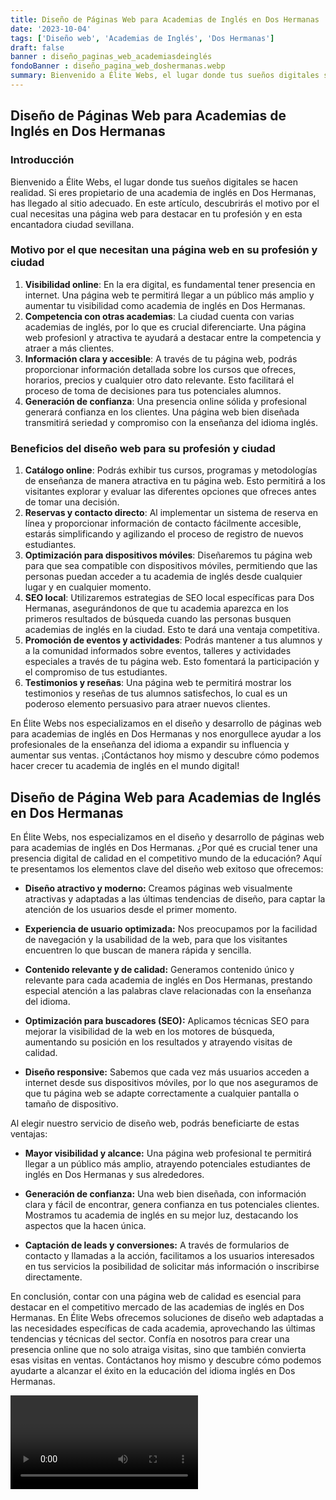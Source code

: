 ```yaml
---
title: Diseño de Páginas Web para Academias de Inglés en Dos Hermanas
date: '2023-10-04'
tags: ['Diseño web', 'Academias de Inglés', 'Dos Hermanas']
draft: false
banner : diseño_paginas_web_academiasdeinglés
fondoBanner : diseño_pagina_web_doshermanas.webp
summary: Bienvenido a Élite Webs, el lugar donde tus sueños digitales se hacen realidad. Si eres propietario de una academia de inglés en Dos Hermanas, has llegado al sitio adecuado. En este artículo, descubrirás el motivo por el cual necesitas una página web para destacar en tu profesión y en esta encantadora ciudad sevillana.
---
```


## Diseño de Páginas Web para Academias de Inglés en Dos Hermanas

### Introducción

Bienvenido a Élite Webs, el lugar donde tus sueños digitales se hacen realidad. Si eres propietario de una academia de inglés en Dos Hermanas, has llegado al sitio adecuado. En este artículo, descubrirás el motivo por el cual necesitas una página web para destacar en tu profesión y en esta encantadora ciudad sevillana.

### Motivo por el que necesitan una página web en su profesión y ciudad

1. **Visibilidad online**: En la era digital, es fundamental tener presencia en internet. Una página web te permitirá llegar a un público más amplio y aumentar tu visibilidad como academia de inglés en Dos Hermanas.
2. **Competencia con otras academias**: La ciudad cuenta con varias academias de inglés, por lo que es crucial diferenciarte. Una página web profesionl y atractiva te ayudará a destacar entre la competencia y atraer a más clientes.
3. **Información clara y accesible**: A través de tu página web, podrás proporcionar información detallada sobre los cursos que ofreces, horarios, precios y cualquier otro dato relevante. Esto facilitará el proceso de toma de decisiones para tus potenciales alumnos.
4. **Generación de confianza**: Una presencia online sólida y profesional generará confianza en los clientes. Una página web bien diseñada transmitirá seriedad y compromiso con la enseñanza del idioma inglés.

### Beneficios del diseño web para su profesión y ciudad

1. **Catálogo online**: Podrás exhibir tus cursos, programas y metodologías de enseñanza de manera atractiva en tu página web. Esto permitirá a los visitantes explorar y evaluar las diferentes opciones que ofreces antes de tomar una decisión. 
2. **Reservas y contacto directo**: Al implementar un sistema de reserva en línea y proporcionar información de contacto fácilmente accesible, estarás simplificando y agilizando el proceso de registro de nuevos estudiantes.
3. **Optimización para dispositivos móviles**: Diseñaremos tu página web para que sea compatible con dispositivos móviles, permitiendo que las personas puedan acceder a tu academia de inglés desde cualquier lugar y en cualquier momento.
4. **SEO local**: Utilizaremos estrategias de SEO local específicas para Dos Hermanas, asegurándonos de que tu academia aparezca en los primeros resultados de búsqueda cuando las personas busquen academias de inglés en la ciudad. Esto te dará una ventaja competitiva.
5. **Promoción de eventos y actividades**: Podrás mantener a tus alumnos y a la comunidad informados sobre eventos, talleres y actividades especiales a través de tu página web. Esto fomentará la participación y el compromiso de tus estudiantes.
6. **Testimonios y reseñas**: Una página web te permitirá mostrar los testimonios y reseñas de tus alumnos satisfechos, lo cual es un poderoso elemento persuasivo para atraer nuevos clientes.

En Élite Webs nos especializamos en el diseño y desarrollo de páginas web para academias de inglés en Dos Hermanas y nos enorgullece ayudar a los profesionales de la enseñanza del idioma a expandir su influencia y aumentar sus ventas. ¡Contáctanos hoy mismo y descubre cómo podemos hacer crecer tu academia de inglés en el mundo digital!

<GifSeo />

<Cta />

## Diseño de Página Web para Academias de Inglés en Dos Hermanas

En Élite Webs, nos especializamos en el diseño y desarrollo de páginas web para academias de inglés en Dos Hermanas. ¿Por qué es crucial tener una presencia digital de calidad en el competitivo mundo de la educación? Aquí te presentamos los elementos clave del diseño web exitoso que ofrecemos:

- **Diseño atractivo y moderno:** Creamos páginas web visualmente atractivas y adaptadas a las últimas tendencias de diseño, para captar la atención de los usuarios desde el primer momento.

- **Experiencia de usuario optimizada:** Nos preocupamos por la facilidad de navegación y la usabilidad de la web, para que los visitantes encuentren lo que buscan de manera rápida y sencilla.

- **Contenido relevante y de calidad:** Generamos contenido único y relevante para cada academia de inglés en Dos Hermanas, prestando especial atención a las palabras clave relacionadas con la enseñanza del idioma.

- **Optimización para buscadores (SEO):** Aplicamos técnicas SEO para mejorar la visibilidad de la web en los motores de búsqueda, aumentando su posición en los resultados y atrayendo visitas de calidad.

- **Diseño responsive:** Sabemos que cada vez más usuarios acceden a internet desde sus dispositivos móviles, por lo que nos aseguramos de que tu página web se adapte correctamente a cualquier pantalla o tamaño de dispositivo.

Al elegir nuestro servicio de diseño web, podrás beneficiarte de estas ventajas:

- **Mayor visibilidad y alcance:** Una página web profesional te permitirá llegar a un público más amplio, atrayendo potenciales estudiantes de inglés en Dos Hermanas y sus alrededores.

- **Generación de confianza:** Una web bien diseñada, con información clara y fácil de encontrar, genera confianza en tus potenciales clientes. Mostramos tu academia de inglés en su mejor luz, destacando los aspectos que la hacen única.

- **Captación de leads y conversiones:** A través de formularios de contacto y llamadas a la acción, facilitamos a los usuarios interesados en tus servicios la posibilidad de solicitar más información o inscribirse directamente.

En conclusión, contar con una página web de calidad es esencial para destacar en el competitivo mercado de las academias de inglés en Dos Hermanas. En Élite Webs ofrecemos soluciones de diseño web adaptadas a las necesidades específicas de cada academia, aprovechando las últimas tendencias y técnicas del sector. Confía en nosotros para crear una presencia online que no solo atraiga visitas, sino que también convierta esas visitas en ventas. Contáctanos hoy mismo y descubre cómo podemos ayudarte a alcanzar el éxito en la educación del idioma inglés en Dos Hermanas.

<Video />

<CtaBot job='Academias de Inglés' city='Dos Hermanas'/>

<Gmaps query='Dos Hermanas+españa+maps' />